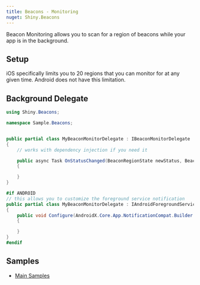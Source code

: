 ```yaml
---
title: Beacons - Monitoring
nuget: Shiny.Beacons
---
```



Beacon Monitoring allows you to scan for a region of beacons while your app is in the background.

## Setup
<LibBuilder componentName="beacons" client:load />

<Aside type="tip">
iOS specifically limits you to 20 regions that you can monitor for at any given time.  Android does not have this limitation.
</Aside>


## Background Delegate

```csharp
using Shiny.Beacons;

namespace Sample.Beacons;


public partial class MyBeaconMonitorDelegate : IBeaconMonitorDelegate
{
    // works with dependency injection if you need it

    public async Task OnStatusChanged(BeaconRegionState newStatus, BeaconRegion region) 
    {

    }
}

#if ANDROID
// this allows you to customize the foreground service notification
public partial class MyBeaconMonitorDelegate : IAndroidForegroundServiceDelegate
{
    public void Configure(AndroidX.Core.App.NotificationCompat.Builder builder)
    {

    }
}
#endif
```


## Samples

* [Main Samples](https://github.com/shinyorg/shiny/tree/master/samples/Sample.Maui/Beacons)